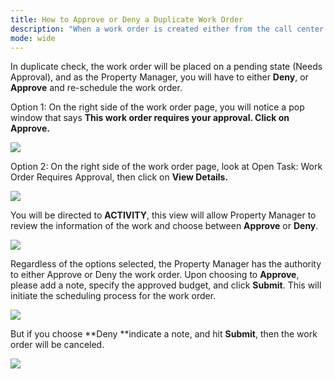 ---
title: How to Approve or Deny a Duplicate Work Order
description: "When a work order is created either from the call center flow or through the resident workflow and there is already a work order for that property, then a duplicate check task will be created."
mode: wide
---

In duplicate check, the work order will be placed on a pending state (Needs Approval), and as the Property Manager, you will have to either **Deny**, or **Approve** and re-schedule the work order.

Option 1: On the right side of the work order page, you will notice a pop window that says **This work order requires your approval. Click on Approve.**

<Frame>
  <img src="/images/rtaImage-149.jpg"/>
</Frame>


Option 2: On the right side of the work order page, look at Open Task: Work Order Requires Approval, then click on **View Details.**

<Frame>
  <img src="/images/rtaImage-150.jpg"/>
</Frame>

You will be directed to **ACTIVITY**, this view will allow Property Manager to review the information of the work and choose between **Approve** or **Deny**.


<Frame>
  <img src="/images/rtaImage-151.jpg"/>
</Frame>

Regardless of the options selected, the Property Manager has the authority to either Approve or Deny the work order. Upon choosing to **Approve**, please add a note, specify the approved budget, and click **Submit**. This will initiate the scheduling process for the work order.


<Frame>
  <img src="/images/rtaImage-152.jpg"/>
</Frame>

But if you choose **Deny **indicate a note, and hit **Submit**, then the work order will be canceled.

<Frame>
  <img src="/images/rtaImage-153.jpg"/>
</Frame>
